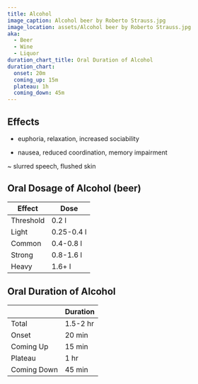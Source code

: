 ```yaml
---
title: Alcohol
image_caption: Alcohol beer by Roberto Strauss.jpg
image_location: assets/Alcohol beer by Roberto Strauss.jpg
aka:
  - Beer
  - Wine
  - Liquor
duration_chart_title: Oral Duration of Alcohol
duration_chart:
  onset: 20m
  coming_up: 15m
  plateau: 1h
  coming_down: 45m
---
```


## Effects
+ euphoria, relaxation, increased sociability
- nausea, reduced coordination, memory impairment

~ slurred speech, flushed skin

## Oral Dosage of Alcohol (beer)
| Effect | Dose |
| --- | --- |
| Threshold | 0.2 l |
| Light | 0.25-0.4 l |
| Common | 0.4-0.8 l |
| Strong | 0.8-1.6 l |
| Heavy | 1.6+ l |


## Oral Duration of Alcohol
|  | Duration |
| --- | --- |
| Total | 1.5-2 hr |
| Onset | 20 min |
| Coming Up | 15 min |
| Plateau | 1 hr |
| Coming Down | 45 min |





